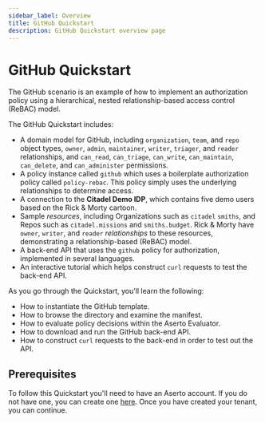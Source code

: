 ```yaml
---
sidebar_label: Overview
title: GitHub Quickstart
description: GitHub Quickstart overview page
---
```


# GitHub Quickstart

The GitHub scenario is an example of how to implement an authorization policy using a hierarchical, nested relationship-based access control (ReBAC) model.

The GitHub Quickstart includes:
* A domain model for GitHub, including `organization`, `team`, and `repo` object types, `owner`, `admin`, `maintainer`, `writer`, `triager`, and `reader` relationships, and `can_read`, `can_triage`, `can_write`, `can_maintain`, `can_delete`, and `can_administer` permissions.
* A policy instance called `github` which uses a boilerplate authorization policy called `policy-rebac`. This policy simply uses the underlying relationships to determine access.
* A connection to the **Citadel Demo IDP**, which contains five demo users based on the Rick & Morty cartoon.
* Sample *resources*, including Organizations such as `citadel` `smiths`, and Repos such as `citadel.missions` and `smiths.budget`. Rick & Morty have `owner`, `writer`, and `reader` *relationships* to these resources, demonstrating a relationship-based (ReBAC) model.
* A back-end API that uses the `github` policy for authorization, implemented in several languages.
* An interactive tutorial which helps construct `curl` requests to test the back-end API.

As you go through the Quickstart, you'll learn the following:
* How to instantiate the GitHub template.
* How to browse the directory and examine the manifest.
* How to evaluate policy decisions within the Aserto Evaluator.
* How to download and run the GitHub back-end API.
* How to construct `curl` requests to the back-end in order to test out the API.

## Prerequisites
To follow this Quickstart you'll need to have an Aserto account. If you do not have one, you can create one [here](https://www.aserto.com/#signup). Once you have created your tenant, you can continue.
